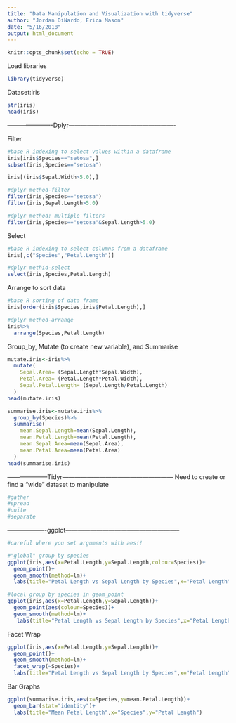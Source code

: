 ```yaml
---
title: "Data Manipulation and Visualization with tidyverse"
author: "Jordan DiNardo, Erica Mason"
date: "5/16/2018"
output: html_document
---
```


```r
knitr::opts_chunk$set(echo = TRUE)
```

Load libraries
```r
library(tidyverse)
```
Dataset:iris
```r
str(iris)
head(iris)
```
----------------------Dplyr----------------------------------------------------

Filter
```r
#base R indexing to select values within a dataframe
iris[iris$Species=="setosa",]
subset(iris,Species=="setosa")

iris[(iris$Sepal.Width>5.0),]

#dplyr method-filter
filter(iris,Species=="setosa")
filter(iris,Sepal.Length>5.0)

#dplyr method: multiple filters
filter(iris,Species=="setosa"&Sepal.Length>5.0)
```

Select
```r
#base R indexing to select columns from a dataframe
iris[,c("Species","Petal.Length")]

#dplyr methid-select
select(iris,Species,Petal.Length)
```

Arrange to sort data
```r
#base R sorting of data frame
iris[order(iris$Species,iris$Petal.Length),]

#dplyr method-arrange
iris%>%
  arrange(Species,Petal.Length)
```

Group_by, Mutate (to create new variable), and Summarise
```r
mutate.iris<-iris%>%
  mutate(
    Sepal.Area= (Sepal.Length*Sepal.Width),
    Petal.Area= (Petal.Length*Petal.Width),
    Sepal.Petal.Length= (Sepal.Length/Petal.Length)
  )
head(mutate.iris)

summarise.iris<-mutate.iris%>%
  group_by(Species)%>%
  summarise(
    mean.Sepal.Length=mean(Sepal.Length),
    mean.Petal.Length=mean(Petal.Length),
    mean.Sepal.Area=mean(Sepal.Area),
    mean.Petal.Area=mean(Petal.Area)
  )
head(summarise.iris)
```


--------------------Tidyr------------------------------------------------------
Need to create or find a "wide" dataset to manipulate
```r
#gather
#spread
#unite
#separate
```

-------------------ggplot--------------------------------------------------------

```r
#careful where you set arguments with aes!!

#"global" group by species
ggplot(iris,aes(x=Petal.Length,y=Sepal.Length,colour=Species))+
  geom_point()+
  geom_smooth(method=lm)+
  labs(title="Petal Length vs Sepal Length by Species",x="Petal Length",y="Sepal Length")

#local group by species in geom_point
ggplot(iris,aes(x=Petal.Length,y=Sepal.Length))+
  geom_point(aes(colour=Species))+
  geom_smooth(method=lm)+
   labs(title="Petal Length vs Sepal Length by Species",x="Petal Length",y="Sepal Length")
```

Facet Wrap
```r
ggplot(iris,aes(x=Petal.Length,y=Sepal.Length))+
  geom_point()+
  geom_smooth(method=lm)+
  facet_wrap(~Species)+
  labs(title="Petal Length vs Sepal Length by Species",x="Petal Length",y="Sepal Length")
```

Bar Graphs
```r
ggplot(summarise.iris,aes(x=Species,y=mean.Petal.Length))+
  geom_bar(stat="identity")+
  labs(title="Mean Petal Length",x="Species",y="Petal Length")
```

